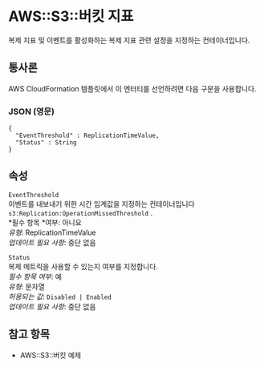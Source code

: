 # AWS::S3::버킷 지표

복제 지표 및 이벤트를 활성화하는 복제 지표 관련 설정을 지정하는 컨테이너입니다.

## 통사론

AWS CloudFormation 템플릿에서 이 엔터티를 선언하려면 다음 구문을 사용합니다.

### JSON (영문)

```
{
  "EventThreshold" : ReplicationTimeValue,
  "Status" : String
}
```

## 속성

`EventThreshold`  
 이벤트를 내보내기 위한 시간 임계값을 지정하는 컨테이너입니다 `s3:Replication:OperationMissedThreshold` .  
*필수 항목 *여부: 아니요  
_유형_: ReplicationTimeValue  
_업데이트 필요 사항_: 중단 없음

`Status`  
 복제 메트릭을 사용할 수 있는지 여부를 지정합니다.  
_필수 항목 여부_: 예  
_유형_: 문자열  
_허용되는 값_: `Disabled | Enabled`  
_업데이트 필요 사항_: 중단 없음

## 참고 항목

- AWS::S3::버킷 예제
